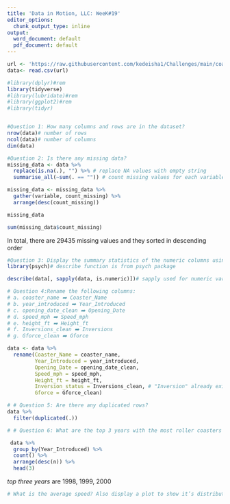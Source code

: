 ```yaml
---
title: 'Data in Motion, LLC: WeeK#19'
editor_options:
  chunk_output_type: inline
output:
  word_document: default
  pdf_document: default
---
```


```r
url <- 'https://raw.githubusercontent.com/kedeisha1/Challenges/main/coaster_db.csv'
data<- read.csv(url)
```

```r
#library(dplyr)#rem
library(tidyverse)
#library(lubridate)#rem
#library(ggplot2)#rem
#library(tidyr)


#Question 1: How many columns and rows are in the dataset?
nrow(data)# number of rows 
ncol(data)# number of columns 
dim(data)
```


```r
#Question 2: Is there any missing data?
missing_data <- data %>%
  replace(is.na(.), "") %>% # replace NA values with empty string
  summarise_all(~sum(. == "")) # count missing values for each variable

missing_data <- missing_data %>%
  gather(variable, count_missing) %>%
  arrange(desc(count_missing))

missing_data

sum(missing_data$count_missing)

```
In total, there are 29435 missing values and they sorted in descending order 

```r
#Question 3: Display the summary statistics of the numeric columns using the describe method.
library(psych)# describe function is from psych package

describe(data[, sapply(data, is.numeric)])# sapply used for numeric variabels 

```


```r
# Question 4:Rename the following columns:
# a. coaster_name ➡️ Coaster_Name
# b. year_introduced ➡️ Year_Introduced
# c. opening_date_clean ➡️ Opening_Date
# d. speed_mph ➡️ Speed_mph
# e. height_ft ➡️ Height_ft
# f. Inversions_clean ➡️ Inversions
# g. Gforce_clean ➡️ Gforce

data <- data %>% 
  rename(Coaster_Name = coaster_name, 
         Year_Introduced = year_introduced, 
         Opening_Date = opening_date_clean, 
         Speed_mph = speed_mph, 
         Height_ft = height_ft, 
         Inversion_status = Inversions_clean, # "Inversion" already existed in the dataframe, thus, it renamed as "Inversion_status"
         Gforce = Gforce_clean)
```


```r
# # Question 5: Are there any duplicated rows?
data %>% 
  filter(duplicated(.))
```

```r
# # Question 6: What are the top 3 years with the most roller coasters introduced?

 data %>% 
  group_by(Year_Introduced) %>% 
  count() %>% 
  arrange(desc(n)) %>% 
  head(3)
```

*top three years* are 1998, 1999, 2000

```r
# What is the average speed? Also display a plot to show it’s distribution.

```

